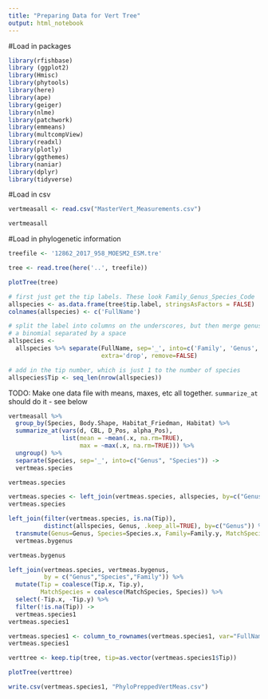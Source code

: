 ```yaml
---
title: "Preparing Data for Vert Tree"
output: html_notebook
---
```


#Load in packages
```r
library(rfishbase)
library (ggplot2)
library(Hmisc)
library(phytools)
library(here)
library(ape)
library(geiger)
library(nlme)
library(patchwork)
library(emmeans)
library(multcompView)
library(readxl)
library(plotly) 
library(ggthemes) 
library(naniar)
library(dplyr)
library(tidyverse)
```


#Load in csv
```r
vertmeasall <- read.csv("MasterVert_Measurements.csv")

vertmeasall
```

#Load in phylogenetic information
```r
treefile <- '12862_2017_958_MOESM2_ESM.tre'
```

```r
tree <- read.tree(here('..', treefile))
```

```r
plotTree(tree)
```

```r
# first just get the tip labels. These look Family_Genus_Species_Code
allspecies <- as.data.frame(tree$tip.label, stringsAsFactors = FALSE) 
colnames(allspecies) <- c('FullName')

# split the label into columns on the underscores, but then merge genus and species again into
# a binomial separated by a space
allspecies <- 
  allspecies %>% separate(FullName, sep='_', into=c('Family', 'Genus', 'Species'), 
                          extra='drop', remove=FALSE)

# add in the tip number, which is just 1 to the number of species
allspecies$Tip <- seq_len(nrow(allspecies))
```

TODO: Make one data file with means, maxes, etc all together. `summarize_at` should do it - see below
```r
vertmeasall %>%
  group_by(Species, Body.Shape, Habitat_Friedman, Habitat) %>%
  summarize_at(vars(d, CBL, D_Pos, alpha_Pos), 
               list(mean = ~mean(.x, na.rm=TRUE), 
                    max = ~max(.x, na.rm=TRUE))) %>%
  ungroup() %>%
  separate(Species, sep='_', into=c("Genus", "Species")) ->
  vertmeas.species

vertmeas.species
```

```r
vertmeas.species <- left_join(vertmeas.species, allspecies, by=c("Genus", "Species"))
vertmeas.species
```


```r
left_join(filter(vertmeas.species, is.na(Tip)),
          distinct(allspecies, Genus, .keep_all=TRUE), by=c("Genus")) %>%
  transmute(Genus=Genus, Species=Species.x, Family=Family.y, MatchSpecies=Species.y, Tip=Tip.y) ->
  vertmeas.bygenus
```

```r
vertmeas.bygenus
```

```r
left_join(vertmeas.species, vertmeas.bygenus,
          by = c("Genus","Species","Family")) %>%
  mutate(Tip = coalesce(Tip.x, Tip.y),
         MatchSpecies = coalesce(MatchSpecies, Species)) %>%
  select(-Tip.x, -Tip.y) %>%
  filter(!is.na(Tip)) ->
  vertmeas.species1
vertmeas.species1
```

```r
vertmeas.species1 <- column_to_rownames(vertmeas.species1, var="FullName")
vertmeas.species1
```

```r
verttree <- keep.tip(tree, tip=as.vector(vertmeas.species1$Tip))
```

```r
plotTree(verttree)
```

```r
write.csv(vertmeas.species1, "PhyloPreppedVertMeas.csv")
```


